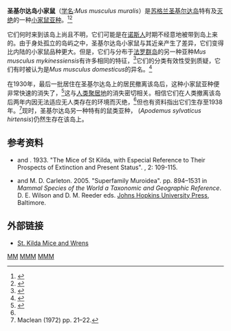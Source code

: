 {{subspeciesbox
| status = EX
| extinct = 约1930年
| image = MusMuralisSmit.jpg
| genus = Mus
| species = musculus
| species_link = House mouse
| subspecies =  muralis
| authority = Barrett-Hamilton, 1899 
}}
'''圣基尔达岛小家鼠'''（[[学名|学名]]:''Mus musculus muralis''）是[[苏格兰|苏格兰]][[圣基尔达岛|圣基尔达岛]]特有及[[灭绝|灭绝]]的一种[[小家鼠|小家鼠]][[亚种|亚种]]。<ref>{{cite journal| 
url=http://archive.org/stream/proceedingsofgen99scie#page/77/mode/1up|title=On the Species of the Genus ''Mus'' inhabiting St. Kilda |author={{tsl|en|Gerald Edwin Hamilton Barrett-Hamilton|Gerald Edwin Hamilton Barrett-Hamilton|Barrett-Hamilton, GEH}} |year=1899|journal={{tsl|en|Proceedings of the Zoological Society of London}}|pages=77–88}}</ref><ref name=BBCNew>{{Cite news|url=http://www.bbc.co.uk/news/uk-scotland-highlands-islands-11101243|title=The new residents of St Kilda archipelago|date=28 August 2010|accessdate=16 May 2013|publisher=BBC News|archive-date=2020-11-11|archive-url=https://web.archive.org/web/20201111231534/https://www.bbc.co.uk/news/uk-scotland-highlands-islands-11101243|dead-url=no}}</ref>

它们何时来到该岛上尚且不明，它们可能是在[[诺斯人|诺斯人]]时期不经意地被带到岛上来的。由于身处孤立的岛屿之中，圣基尔达岛小家鼠与其近亲产生了差异，它们变得比内陆的小家鼠品种更大。但是，它们与分布于[[法罗群岛|法罗群岛]]的另一种亚种''Mus musculus mykinessiensis''有许多相同的特征，<ref>{{Cite web |url=http://heima.olivant.fo/~mykines/mammalsgb.htm |title=The mammals on Mykines<!-- Bot generated title --> |accessdate=2016-02-07 |archive-date=2016-03-03 |archive-url=https://web.archive.org/web/20160303233729/http://heima.olivant.fo/~mykines/mammalsgb.htm |dead-url=yes }}</ref>它们的分类有效性受到质疑，它们有时被认为是''Mus musculus domesticus''的异名。<ref>{{cite web |url=http://www.petermaas.nl/extinct/lists/notrecognised.htm |language=英语 |title=Not Recognised Extinct Species and Subspecies |publisher=TSEW |date=23 June 2013 |accessdate=2016年2月7日 |deadurl=yes |archiveurl=https://web.archive.org/web/20160302112902/http://www.petermaas.nl/extinct/lists/notrecognised.htm |archivedate=2016年3月2日 }}</ref>

在1930年，最后一批居住在圣基尔达岛上的居民撤离该岛后，这种小家鼠亚种便非常快速的消失了，<ref>{{Cite web |url=http://www.ihbc.org.uk/context_archive/73/kilda.htm |title=People and nature on St Kilda<!-- Bot generated title --> |accessdate=2016-02-07 |archive-date=2016-03-03 |archive-url=https://web.archive.org/web/20160303180818/http://www.ihbc.org.uk/context_archive/73/kilda.htm |dead-url=no }}</ref>这与[[人类聚居地|人类聚居地]]的消失密切相关。相信它们在人类撤离该岛后两年内因无法适应无人类存在的环境而灭绝，<ref name=BBCNew/>但也有资料指出它们生存至1938年。<ref>Maclean (1972) pp. 21–22.</ref>现时，圣基尔达岛另一种特有的鼠类亚种，{{tsl|en|St Kilda field mouse|圣基尔达岛小林姬鼠}} (''Apodemus sylvaticus hirtensis'')仍然生存在该岛上。

==参考资料==
{{reflist}}
*{{tsl|en|Tom Harrisson|Harrisson, T. H.}} and {{tsl|en|J. A. Moy-Thomas}}. 1933.  "The Mice of St Kilda, with Especial Reference to Their Prospects of Extinction and Present Status". ''{{tsl|en|Journal of Animal Ecology}}'', 2: 109-115.
*{{tsl|en|Guy Musser|Musser, G. G.}} and M. D. Carleton. 2005. "Superfamily Muroidea". pp. 894–1531 in ''Mammal Species of the World a Taxonomic and Geographic Reference''. D. E. Wilson and D. M. Reeder eds. [[Johns_Hopkins_University_Press|Johns Hopkins University Press]], Baltimore.

==外部链接==
*[https://web.archive.org/web/20070927075751/http://www.kilda.org.uk/mice-wrens.htm St. Kilda Mice and Wrens]
{{Taxonbar|from=Q3061141}}

{{Endemic biota of Scotland}}

[[Category:小鼠屬|MM]]
[[Category:苏格兰特有动物|MMM]]
[[Category:歐洲動物|MMM]]